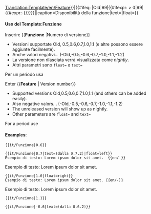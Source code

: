 <noinclude>[[Translation:Template/en/Feature]]</noinclude><includeonly>{{en/VersionBox|{{#ifeq: {{{1|}}}|Old|0|{{#ifexpr: {{{1|}}} < 0|0|{{{1|}}}}}}}|{{#ifeq: {{{1|}}}|Old|99|{{#ifexpr: {{{1|}}} > 0|99|{{#expr:-{{{1|}}}}}}}}}||caption=Disponibilità della funzione|text={{{text|}}}|float={{{float|}}}}}</includeonly><noinclude>

====Uso del Template:Funzione====
Inserire <nowiki>{{</nowiki>'''Funzione'''<nowiki> |Numero di versione}}</nowiki>
*Versioni supportate Old, 0.5,0.6,0.7,1.0,1.1 (e altre possono essere aggiunte facilmente).
*Anche valori negativi... (-Old,-0.5,-0.6,-0.7,-1.0,-1.1,-1.2)
*La versione non rilasciata verrà visualizzata come ''nightly''.
*Altri parametri sono <code>float=</code> e <code>text=</code>
Per un periodo usa {{en/S|en/Feature period}}



Enter <nowiki>{{</nowiki>'''Feature'''<nowiki> | Version number}}</nowiki>
*Supported versions Old,0.5,0.6,0.7,1.0,1.1 (and others can be added easily).
*Also negative valors... (-Old,-0.5,-0.6,-0.7,-1.0,-1.1,-1.2)
*The unreleased version will show up as nightly.
*Other parameters are <code>float=</code> and <code>text=</code>
For a period use {{it/S|it/Funzione periodo}}

====Examples:====
<pre>{{it/Funzione|0.6}}</pre>
{{it/Funzione|0.6}}
<pre>{{it/Funzione|0.7|text=(dalla 0.7.2)|float=left}}
Esempio di testo: Lorem ipsum dolor sit amet.  {{en/-}}</pre>
{{it/Funzione|0.7|text=(dalla 0.7.2)|float=left}}
Esempio di testo: Lorem ipsum dolor sit amet. {{en/-}}
<pre>{{it/Funzione|1.0|float=right}}
Esempio di testo: Lorem ipsum dolor sit amet. {{en/-}}</pre>
{{it/Funzione|1.0|float=right}}
Esempio di testo: Lorem ipsum dolor sit amet. {{en/-}}
<pre>{{it/Funzione|1.1}}</pre>
{{it/Funzione|1.1}}
<pre>{{it/Funzione|-0.6|text=(dalla 0.6.2)}}</pre>
{{it/Funzione|-0.6|text=(dalla 0.6.2)}}



</noinclude>